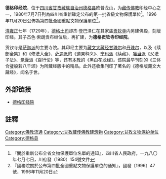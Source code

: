 {{msg:四川省文物保護單位
|名稱 = 印經院及經版
|編號 = 112
|圖片 = 
|級別 = S1
|分類 = 
|時代 = [[清代|清代]]
|地点 = [[四川省|四川省]][[德格縣|德格縣]]
|坐標 =
|登錄 = 1980年7月7日
}}
{{msg:四川省文物保護單位
|名稱 = 德格印經院
|編號 = 183
|圖片 = 
|級別 = 104
|分類 = 
|時代 = 清
|地点 = [[四川省|四川省]][[德格縣|德格縣]]
|坐標 =
|登錄 = 1996年11月20日
}}
'''德格印经院'''，位于[[四川省|四川省]][[甘孜藏族自治州|甘孜藏族自治州]][[德格县|德格县]]欧普龙山，为[[藏传佛教|藏传佛教]]印经中心之一，1980年7月7日列為四川省重新確定公布的第一批省級文物保護單位<ref>『關於重新公布全省文物保護單位名單的通知』，四川省人民政府，一九八〇年七月七日，川府發（1980）154號文件</ref>。1996年11月20日公佈為第四批全國重點文物保護單位<ref>『國務院關於公布第四批全國重點文物保護單位的通知』，國發〔1996〕47號，1996年11月20日</ref>。

[[清朝|清]][[雍正|雍正]]七年（1729年），[[德格土司|德格土司]]却杰·登巴泽仁在其家庙[[贡钦寺|贡钦寺]]内另建佛殿，刻版印经。其子杰色·索朗贡布继位后，再扩建，为'''德格贡钦寺印经院'''。

贡钦寺是[[萨迦派|萨迦派]]的主要寺院。其印经主要为[[藏文大藏经|藏文大藏经]][[甘珠尔|甘珠尔]]和[[丹珠尔|丹珠尔]]，以及《续部全集》和《修法大全》、[[萨迦派|萨迦派]]的《道果释义》、[[宁玛派|宁玛派]]《续藏》、[[噶当派|噶当派]]《父法子法》、[[觉囊派|觉囊派]]《百行论》等，还有[[本教|本教]]的《黑白花龙经》。该院最早刊刻的《三体合璧般若八千颂》为所藏经版中的精品。此外还收集刊印了著名的《德格版藏文大藏经》，闻名于世。

== 外部链接 ==
*[https://web.archive.org/web/20110214005442/http://www.degeparkhang.org/index-cn.htm 德格印经院]
==註釋==
{{reflist}}
{{文物保護單位小作品}}
{{四川全国重点文物保护单位}}
[[Category:佛教流通|Category:佛教流通]]
[[Category:甘孜藏传佛教建筑物|Category:甘孜藏传佛教建筑物]]
[[Category:甘孜文物保护单位|Category:甘孜文物保护单位]]
[[Category:德格县|Category:德格县]]